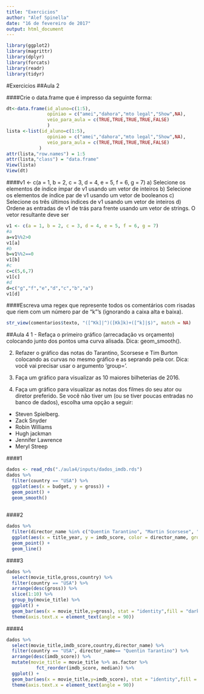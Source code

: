 ---
title: "Exercicios"
author: "Alef Spinella"
date: "16 de fevereiro de 2017"
output: html_document
---
```{r}
library(ggplot2)
library(magrittr)
library(dplyr)
library(forcats)
library(readr)
library(tidyr)
```

#Exercicios
##Aula 2

####Crie o data.frame que é impresso da seguinte forma:
```{r}
dt<-data.frame(id_aluno=c(1:5),
               opiniao = c("amei","dahora","mto legal","Show",NA),
               veio_para_aula = c(TRUE,TRUE,TRUE,TRUE,FALSE)
               )
lista <-list(id_aluno=c(1:5),
               opiniao = c("amei","dahora","mto legal","Show",NA),
               veio_para_aula = c(TRUE,TRUE,TRUE,TRUE,FALSE)
            )
attr(lista,"row.names") = 1:5
attr(lista,"class") = "data.frame"
View(lista)
View(dt)
```
####v1 <- c(a = 1, b = 2, c = 3, d = 4, e = 5, f = 6, g = 7)
a) Selecione os elementos de índice ímpar de v1 usando um vetor de inteiros
b) Selecione os elementos de índice par de v1 usando um vetor de booleanos
c) Selecione os três últimos índices de v1 usando um vetor de inteiros
d) Ordene as entradas de v1 de trás para frente usando um vetor de strings. O vetor resultante deve ser
```{r}
v1 <- c(a = 1, b = 2, c = 3, d = 4, e = 5, f = 6, g = 7)
#a
a=v1%%2>0
v1[a]
#b
b=v1%%2==0
v1[b]
#c
c=c(5,6,7)
v1[c]
#d
d=c("g","f","e","d","c","b","a")
v1[d]
```
####Escreva uma regex que represente todos os comentários com risadas que riem com um número par de "k"'s (ignorando a caixa alta e baixa).
```{r}
str_view(comentarios$texto, "([^Kk]|^)([Kk]k)+([^k]|$)", match = NA)
```
##Aula 4
1 - Refaça o primeiro gráfico (arrecadação vs orçamento) colocando junto dos pontos uma curva alisada. Dica: geom_smooth().

2. Refazer o gráfico das notas do Tarantino, Scorsese e Tim Burton colocando as curvas no mesmo gráfico e as seprando pela cor. Dica: você vai precisar usar o argumento 'group='.

3. Faça um gráfico para visualizar as 10 maiores bilheterias de 2016.

4. Faça um gráfico para visualizar as notas dos filmes do seu ator ou diretor preferido. Se você não tiver um (ou se tiver poucas entradas no banco de dados), escolha uma opção a seguir:

- Steven Spielberg.
- Zack Snyder
- Robin Williams
- Hugh jackman
- Jennifer Lawrence
- Meryl Streep

####1
```{r}
dados <- read_rds("./aula4/inputs/dados_imdb.rds")
dados %>% 
  filter(country == "USA") %>%
  ggplot(aes(x = budget, y = gross)) +
  geom_point() +
  geom_smooth()
  
```
####2
```{r}
dados %>% 
  filter(director_name %in% c("Quentin Tarantino", "Martin Scorsese", "Tim Burton")) %>% 
  ggplot(aes(x = title_year, y = imdb_score, color = director_name, group = director_name)) +
  geom_point() +
  geom_line()
```
####3
```{r}
dados %>% 
  select(movie_title,gross,country) %>%
  filter(country == "USA") %>%
  arrange(desc(gross)) %>%
  slice(1:10) %>%
  group_by(movie_title) %>%
  ggplot() +
  geom_bar(aes(x = movie_title,y=gross), stat = "identity",fill = "dark green", color = "white") +
  theme(axis.text.x = element_text(angle = 90))
```
####4
```{r}
dados %>% 
  select(movie_title,imdb_score,country,director_name) %>%
  filter(country == "USA", director_name== "Quentin Tarantino") %>%
  arrange(desc(imdb_score)) %>%
  mutate(movie_title = movie_title %>% as.factor %>%
           fct_reorder(imdb_score, median)) %>%
  ggplot() +
  geom_bar(aes(x = movie_title,y=imdb_score), stat = "identity",fill = "dark green", color = "white") +
  theme(axis.text.x = element_text(angle = 90))
```



